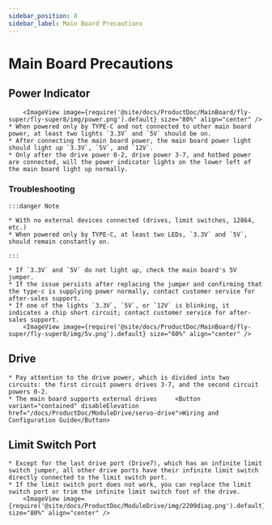 ```yaml
---
sidebar_position: 8
sidebar_label: Main Board Precautions
---
```









# Main Board Precautions

## Power Indicator

        <ImageView image={require('@site/docs/ProductDoc/MainBoard/fly-super/fly-super8/img/power.png').default} size="80%" align="center" />
    * When powered only by TYPE-C and not connected to other main board power, at least two lights `3.3V` and `5V` should be on.
    * After connecting the main board power, the main board power light should light up `3.3V`, `5V`, and `12V`.
    * Only after the drive power 0-2, drive power 3-7, and hotbed power are connected, will the power indicator lights on the lower left of the main board light up normally.

### Troubleshooting


    :::danger Note

    * With no external devices connected (drives, limit switches, 12864, etc.)
    * When powered only by TYPE-C, at least two LEDs, `3.3V` and `5V`, should remain constantly on.

    :::

    * If `3.3V` and `5V` do not light up, check the main board's 5V jumper.
    * If the issue persists after replacing the jumper and confirming that the type-c is supplying power normally, contact customer service for after-sales support.
    * If one of the lights `3.3V`, `5V`, or `12V` is blinking, it indicates a chip short circuit; contact customer service for after-sales support.
        <ImageView image={require('@site/docs/ProductDoc/MainBoard/fly-super/fly-super8/img/5v.png').default} size="60%" align="center" />

## Drive

    * Pay attention to the drive power, which is divided into two circuits: the first circuit powers drives 3-7, and the second circuit powers 0-2.
    * The main board supports external drives     <Button variant="contained" disableElevation href="/docs/ProductDoc/ModuleDrive/servo-drive">Wiring and Configuration Guide</Button>

## Limit Switch Port

    * Except for the last drive port (Drive7), which has an infinite limit switch jumper, all other drive ports have their infinite limit switch directly connected to the limit switch port.
    * If the limit switch port does not work, you can replace the limit switch port or trim the infinite limit switch foot of the drive.
        <ImageView image={require('@site/docs/ProductDoc/ModuleDrive/img/2209diag.png').default} size="80%" align="center" />